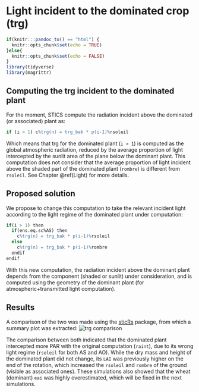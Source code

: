 # Light incident to the dominated crop (trg) {#trg}

```r
if(knitr:::pandoc_to() == "html") {
  knitr::opts_chunk$set(echo = TRUE)
}else{
  knitr::opts_chunk$set(echo = FALSE)
}
library(tidyverse)
library(magrittr)
```

## Computing the trg incident to the dominated plant

For the moment, STICS compute the radiation incident above the dominated (or associated) plant as:

```r
if (i > 1) c%trg(n) = trg_bak * p(i-1)%rsoleil
```

Which means that trg for the dominated plant (`i > 1`) is computed as the global atmospheric radiation, reduced by the average proportion of light intercepted by the sunlit area of the plane below the dominant plant.
This computation does not consider that the average proportion of light incident above the shaded part of the dominated plant (`rombre`) is different from `rsoleil`. See Chapter \@ref(Light) for more details. 

## Proposed solution

We propose to change this computation to take the relevant incident light according to the light regime of the dominated plant under computation:
```r
if(i > 1) then
  if(ens.eq.sc%AS) then
    c%trg(n) = trg_bak * p(i-1)%rsoleil
  else
    c%trg(n) = trg_bak * p(i-1)%rombre
  endif
endif
```

With this new computation, the radiation incident above the dominant plant depends from the component (shaded or sunlit) under consideration, and is computed using the geometry of the dominant plant (for atmospheric+transmitted light computation).

## Results

A comparison of the two was made using the [sticRs](https://github.com/VEZY/sticRs) package, from which a summary plot was extracted:
![trg comparison](img/trg-computation.png)

The comparison between both indicated that the dominated plant intercepted more PAR with the original computation (`raint`), due to its wrong light regime (`rsoleil` for both AS and AO). While the dry mass and height of the dominated plant did not change, its `LAI` was previously higher on the end of the rotation, which increased the `rsoleil` and `rombre` of the ground (visible as associated ones).
These simulations also showed that the wheat (dominant) `eai` was highly overestimated, which will be fixed in the next simulations. 






